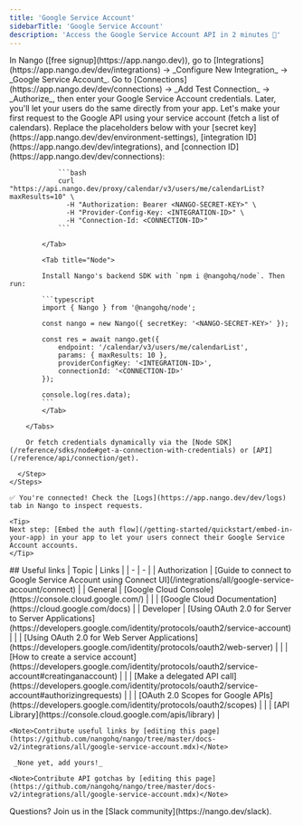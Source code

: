 ```yaml
---
title: 'Google Service Account'
sidebarTitle: 'Google Service Account'
description: 'Access the Google Service Account API in 2 minutes 💨'
---
```


<Tabs>
  <Tab title="🚀 Quickstart">
    <Steps>
      <Step title="Create an integration">
        In Nango ([free signup](https://app.nango.dev)), go to [Integrations](https://app.nango.dev/dev/integrations) -> _Configure New Integration_ -> _Google Service Account_.
      </Step>
      <Step title="Authorize Google Service Account">
        Go to [Connections](https://app.nango.dev/dev/connections) -> _Add Test Connection_ -> _Authorize_, then enter your Google Service Account credentials. Later, you'll let your users do the same directly from your app.
      </Step>
      <Step title="Call the Google API">
        Let's make your first request to the Google API using your service account (fetch a list of calendars). Replace the placeholders below with your [secret key](https://app.nango.dev/dev/environment-settings), [integration ID](https://app.nango.dev/dev/integrations), and [connection ID](https://app.nango.dev/dev/connections):
        <Tabs>
            <Tab title="cURL">

                ```bash
                curl "https://api.nango.dev/proxy/calendar/v3/users/me/calendarList?maxResults=10" \
                  -H "Authorization: Bearer <NANGO-SECRET-KEY>" \
                  -H "Provider-Config-Key: <INTEGRATION-ID>" \
                  -H "Connection-Id: <CONNECTION-ID>"
                ```

            </Tab>

            <Tab title="Node">

            Install Nango's backend SDK with `npm i @nangohq/node`. Then run:

            ```typescript
            import { Nango } from '@nangohq/node';

            const nango = new Nango({ secretKey: '<NANGO-SECRET-KEY>' });

            const res = await nango.get({
                endpoint: '/calendar/v3/users/me/calendarList',
                params: { maxResults: 10 },
                providerConfigKey: '<INTEGRATION-ID>',
                connectionId: '<CONNECTION-ID>'
            });

            console.log(res.data);
            ```
            </Tab>

        </Tabs>

        Or fetch credentials dynamically via the [Node SDK](/reference/sdks/node#get-a-connection-with-credentials) or [API](/reference/api/connection/get).

      </Step>
    </Steps>

    ✅ You're connected! Check the [Logs](https://app.nango.dev/dev/logs) tab in Nango to inspect requests.

    <Tip>
    Next step: [Embed the auth flow](/getting-started/quickstart/embed-in-your-app) in your app to let your users connect their Google Service Account accounts.
    </Tip>
  </Tab>
  <Tab title="🔗 Useful links">
    ## Useful links
    | Topic | Links | 
    | - | - | 
    | Authorization | [Guide to connect to Google Service Account using Connect UI](/integrations/all/google-service-account/connect) |
    | General | [Google Cloud Console](https://console.cloud.google.com/) |
    | | [Google Cloud Documentation](https://cloud.google.com/docs) |
    | Developer | [Using OAuth 2.0 for Server to Server Applications](https://developers.google.com/identity/protocols/oauth2/service-account) |
    | | [Using OAuth 2.0 for Web Server Applications](https://developers.google.com/identity/protocols/oauth2/web-server) |
    | | [How to create a service account](https://developers.google.com/identity/protocols/oauth2/service-account#creatinganaccount) |
    | | [Make a delegated API call](https://developers.google.com/identity/protocols/oauth2/service-account#authorizingrequests) |
    | | [OAuth 2.0 Scopes for Google APIs](https://developers.google.com/identity/protocols/oauth2/scopes) |
    | | [API Library](https://console.cloud.google.com/apis/library) |

    <Note>Contribute useful links by [editing this page](https://github.com/nangohq/nango/tree/master/docs-v2/integrations/all/google-service-account.mdx)</Note>
  </Tab>
  <Tab title="🚨 API gotchas">

     _None yet, add yours!_

    <Note>Contribute API gotchas by [editing this page](https://github.com/nangohq/nango/tree/master/docs-v2/integrations/all/google-service-account.mdx)</Note>
  </Tab>
</Tabs>

<Info>
    Questions? Join us in the [Slack community](https://nango.dev/slack).
</Info>